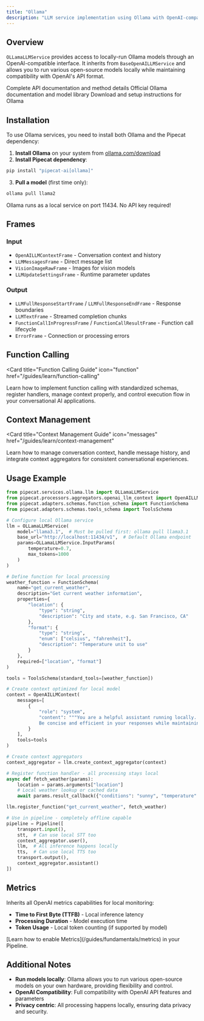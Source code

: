 ```yaml
---
title: "Ollama"
description: "LLM service implementation using Ollama with OpenAI-compatible interface"
---
```


## Overview

`OLLamaLLMService` provides access to locally-run Ollama models through an OpenAI-compatible interface. It inherits from `BaseOpenAILLMService` and allows you to run various open-source models locally while maintaining compatibility with OpenAI's API format.

<CardGroup cols={3}>
  <Card title="API Reference" icon="code" href="/api/services/ollama-llm">
    Complete API documentation and method details
  </Card>
  <Card title="Ollama Docs" icon="book" href="https://ollama.com/library">
    Official Ollama documentation and model library
  </Card>
  <Card
    title="Download Ollama"
    icon="download"
    href="https://ollama.com/download"
  >
    Download and setup instructions for Ollama
  </Card>
</CardGroup>

## Installation

To use Ollama services, you need to install both Ollama and the Pipecat dependency:

1. **Install Ollama** on your system from [ollama.com/download](https://ollama.com/download)
2. **Install Pipecat dependency**:

```bash
pip install "pipecat-ai[ollama]"
```

3. **Pull a model** (first time only):

```bash
ollama pull llama2
```

<Tip>Ollama runs as a local service on port 11434. No API key required!</Tip>

## Frames

### Input

- `OpenAILLMContextFrame` - Conversation context and history
- `LLMMessagesFrame` - Direct message list
- `VisionImageRawFrame` - Images for vision models
- `LLMUpdateSettingsFrame` - Runtime parameter updates

### Output

- `LLMFullResponseStartFrame` / `LLMFullResponseEndFrame` - Response boundaries
- `LLMTextFrame` - Streamed completion chunks
- `FunctionCallInProgressFrame` / `FunctionCallResultFrame` - Function call lifecycle
- `ErrorFrame` - Connection or processing errors

## Function Calling

<Card
  title="Function Calling Guide"
  icon="function"
  href="/guides/learn/function-calling"
>
  Learn how to implement function calling with standardized schemas, register
  handlers, manage context properly, and control execution flow in your
  conversational AI applications.
</Card>

## Context Management

<Card
  title="Context Management Guide"
  icon="messages"
  href="/guides/learn/context-management"
>
  Learn how to manage conversation context, handle message history, and
  integrate context aggregators for consistent conversational experiences.
</Card>

## Usage Example

```python
from pipecat.services.ollama.llm import OLLamaLLMService
from pipecat.processors.aggregators.openai_llm_context import OpenAILLMContext
from pipecat.adapters.schemas.function_schema import FunctionSchema
from pipecat.adapters.schemas.tools_schema import ToolsSchema

# Configure local Ollama service
llm = OLLamaLLMService(
    model="llama3.1",  # Must be pulled first: ollama pull llama3.1
    base_url="http://localhost:11434/v1",  # Default Ollama endpoint
    params=OLLamaLLMService.InputParams(
        temperature=0.7,
        max_tokens=1000
    )
)

# Define function for local processing
weather_function = FunctionSchema(
    name="get_current_weather",
    description="Get current weather information",
    properties={
        "location": {
            "type": "string",
            "description": "City and state, e.g. San Francisco, CA"
        },
        "format": {
            "type": "string",
            "enum": ["celsius", "fahrenheit"],
            "description": "Temperature unit to use"
        }
    },
    required=["location", "format"]
)

tools = ToolsSchema(standard_tools=[weather_function])

# Create context optimized for local model
context = OpenAILLMContext(
    messages=[
        {
            "role": "system",
            "content": """You are a helpful assistant running locally.
            Be concise and efficient in your responses while maintaining helpfulness."""
        }
    ],
    tools=tools
)

# Create context aggregators
context_aggregator = llm.create_context_aggregator(context)

# Register function handler - all processing stays local
async def fetch_weather(params):
    location = params.arguments["location"]
    # Local weather lookup or cached data
    await params.result_callback({"conditions": "sunny", "temperature": "22°C"})

llm.register_function("get_current_weather", fetch_weather)

# Use in pipeline - completely offline capable
pipeline = Pipeline([
    transport.input(),
    stt,  # Can use local STT too
    context_aggregator.user(),
    llm,  # All inference happens locally
    tts,  # Can use local TTS too
    transport.output(),
    context_aggregator.assistant()
])
```

## Metrics

Inherits all OpenAI metrics capabilities for local monitoring:

- **Time to First Byte (TTFB)** - Local inference latency
- **Processing Duration** - Model execution time
- **Token Usage** - Local token counting (if supported by model)

<Info>
  [Learn how to enable Metrics](/guides/fundamentals/metrics) in your Pipeline.
</Info>

## Additional Notes

- **Run models locally**: Ollama allows you to run various open-source models on your own hardware, providing flexibility and control.
- **OpenAI Compatibility**: Full compatibility with OpenAI API features and parameters
- **Privacy centric**: All processing happens locally, ensuring data privacy and security.
